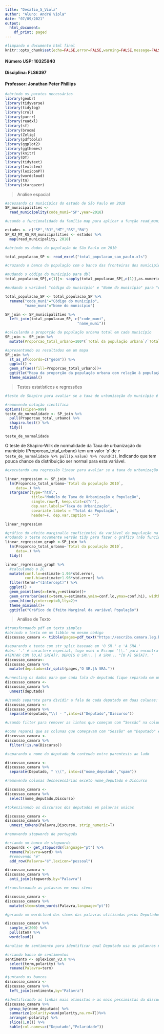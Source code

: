 ```yaml
---
title: "Desafio_5_Viola"
author: "Aluno: André Viola"
date: "07/09/2021"
output: 
  html_document:
    df_print: paged
---
```


```r
#limpando o documento html final
knitr::opts_chunk$set(echo=FALSE,error=FALSE,warning=FALSE,message=FALSE)
```
#### Número USP: 10325940
#### Disciplina: FLS6397
#### Professor: Jonathan Peter Phillips
```r
#abrindo os pacotes necessários
library(geobr)
library(tidyverse)
library(tidylog)
library(crul)
library(purrr)
library(readxl)
library(sf)
library(broom)
library(Zelig)
library(pdftools)
library(ggplot2)
library(ggthemes)
library(knitr)
library(DT)
library(tidytext)
library(textstem)
library(lexiconPT)
library(wordcloud)
library(tm)
library(stargazer)
```

>Análise espacial

```r
#acessando os municípios do estado de São Paulo em 2018
SP_municipalities <-
  read_municipality(code_muni="SP",year=2018)
```

```r
#usando a funcionalidade da família map para aplicar a função read_municipality para SP,RJ,MT,RS e RN (para o ano de 2018)

estados <- c("SP","RJ","MT","RS","RN")
SP_RJ_MT_RS_RN_municipalities <- estados %>%
  map(read_municipality, 2018)
```

```r
#abrindo os dados da população de São Paulo em 2010

total_populacao_SP <- read_excel("total_populacao_sao_paulo.xls")
```

```r
#cruzando o banco da população com o banco das fronteiras dos municipios de SP

#mudando o código do municipio para dbl
total_populacao_SP[,c(1)]<- sapply(total_populacao_SP[,c(1)],as.numeric)

#mudando a variável "código do município" e "Nome do município" para "code_muni" e "name_muni" respectivamente, com a finalidade de realizar o join uma vez que estas são as chaves 

total_populacao_SP <- total_populacao_SP %>%
  rename("code_muni"="Código do município",
         "name_muni"="Nome do município")

SP_join <- SP_municipalities %>%
  left_join(total_populacao_SP, c("code_muni",
                                 "name_muni"))
```

```r
#calculando a proporção da população urbana total em cada município 
SP_join <- SP_join %>%
  mutate(Proporcao_total_urbano=100*(`Total da população urbana`/`Total da população 2010`))
```

```r
#apresentando os resultados em um mapa
SP_join %>%
  st_as_sf(coords=c("geom")) %>%
  ggplot() +
  geom_sf(aes(fill=Proporcao_total_urbano))+
  ggtitle("Mapa da proporção da população urbana com relação à população total") +
  theme_minimal()
```

> Testes estatísticos e regressões

```r
#teste de Shapiro para avaliar se a taxa de urbanização do município é distribuida de forma normal 

#removendo notação científica
options(scipen=999)
teste_de_normalidade <- SP_join %>%
  pull(Proporcao_total_urbano) %>%
  shapiro.test() %>%
  tidy()

teste_de_normalidade
```

O teste de Shapiro-Wilk de normalidade da Taxa de urbanização do município (Proporcao_total_urbano) tem um valor 'p' de `r teste_de_normalidade %>% pull(p.value) %>% round(3)`, indicando que tem pouca chance da distribuição ser normal para esta variável.

```r
#executando uma regressão linear para avaliar se a taxa de urbanização do município (variável dependente) é associada com a população total do município (variável independente).

linear_regression <- SP_join %>%
  lm(Proporcao_total_urbano~`Total da população 2010`,
     data=.) %>%
  stargazer(type="html",
            title="Modelo de Taxa de Urbanização e População",
            single.row=T, keep.stat=c("n"),
            dep.var.labels="Taxa de Urbanização",
            covariate.labels = "Total da População",
            header=F, dep.var.caption = "")

linear_regression
```

```r
#gráfico do efeito marginal(o coeficiente) da variável da população na regressão anterior e o IC do coeficiente
#rodando o teste novamente versão tidy para fazer o gráfico (não funciona com stargazer)
linear_regression_graph <-SP_join %>%
  lm(Proporcao_total_urbano~`Total da população 2010`,
     data=.) %>%
  tidy()

linear_regression_graph %>%
  #calculando o IC
  mutate(conf.lo=estimate-1.96*std.error,
         conf.hi=estimate+1.96*std.error) %>%
  filter(term!="(Intercept)") %>%
  ggplot() +
  geom_point(aes(x=term,y=estimate))+
  geom_errorbar(aes(x=term,y=estimate,ymin=conf.lo,ymax=conf.hi), width=0.1)+
  geom_hline(yintercept=0,lty=2)+
  theme_minimal()+
  ggtitle("Gráfico de Efeito Marginal da variável População")
```

>Análise de Texto

```r
#transformando pdf em texto simples
#abrindo o texto em um tibble no mesmo código 
discussao_camara <- tibble(pages=pdf_text("https://escriba.camara.leg.br/escriba-servicosweb/pdf/59638"))
```

```r
#separando o texto com str_split baseado em 'O SR.' e 'A SRA.'
#obs: '.' é caractere especial, logo usei o Escape '\\.' para encontra-lo
#TENTAR COM [O,A] SR[A]?. DEPOIS O SR\\. | A SRA\\. "[O A] SR[A]?. "
discussao_camara<-
discussao_camara %>%
  mutate(deputado=str_split(pages,"O SR.|A SRA."))
```

```r
#unnesting os dados para que cada fala de deputado fique separada em uma linha separada do tibble
discussao_camara <- 
discussao_camara %>%
  unnest(deputado)
```

```r
#Usando separate para dividir a fala de cada deputado em duas colunas: O nome do Deputado, e o Discurso, usando o seguinte string como divisor: "\\) - "
discussao_camara <-
discussao_camara %>%
  separate(deputado,"\\) - ",into=c("Deputado","Discurso"))
```

```r
#usando filter para remover as linhas que começam com “Sessão” na coluna de ‘Deputado’.

#como reparei que as colunas que começavam com "Sessão" em "Deputado" eram as que continham NA em seu discurso, eu simplesmente filtrei os NA na coluna Discurso
discussao_camara <-
discussao_camara %>%
  filter(!is.na(Discurso))
```

```r
#separando o nome do deputado do conteudo entre parentesis ao lado

discussao_camara <-
discussao_camara %>%
  separate(Deputado, " \\(", into=c("nome_deputado","spam"))
```

```r
#removendo colunas desnecessárias exceto nome_deputado e Discurso

discussao_camara <-
discussao_camara %>%
  select(nome_deputado,Discurso)
```

```r
#tokenzinando os discursos dos deputados em palavras unicas

discussao_camara <-
discussao_camara %>%
  unnest_tokens(Palavra,Discurso, strip_numeric=T)
```

```r
#removendo stopwords de português

#criando um banco de stopwords
stopwords <- get_stopwords(language="pt") %>%
  rename(Palavra=word) %>%
  #removendo "é"
  add_row(Palavra="é",lexicon="pessoal")

discussao_camara <-
discussao_camara %>%
  anti_join(stopwords,by="Palavra")
```

```r
#transformando as palavras em seus stems

discussao_camara <-
discussao_camara %>%
  mutate(stem=stem_words(Palavra,language="pt"))
```

```r
#gerando um wordcloud dos stems das palavras utilizadas pelos Deputados

discussao_camara %>%
  sample_n(200) %>%
  pull(stem) %>%
  wordcloud()
```

```r
#analise de sentimento para identificar qual Deputado usa as palavras mais otimistas e qual usa as mais pessimistas

#criando banco de sentimentos
sentimento <- oplexicon_v3.0 %>%
  select(term,polarity) %>%
  rename(Palavra=term)

#juntando os bancos
discussao_camara <-
discussao_camara %>%
  left_join(sentimento,by="Palavra")

#identificando as linhas mais otimistas e as mais pessimistas da discussão
discussao_camara %>%
  group_by(nome_deputado) %>%
  summarize(polarity=sum(polarity,na.rm=T))%>%
  arrange(-polarity) %>%
  slice(1,n()) %>%
  kable(col.names=c("Deputado","Polaridade"))
```

